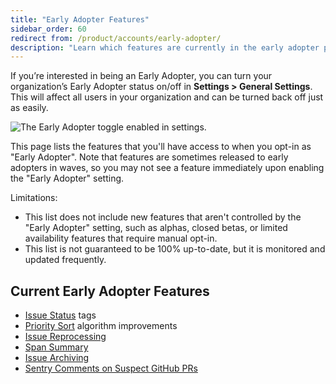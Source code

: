 ```yaml
---
title: "Early Adopter Features"
sidebar_order: 60
redirect from: /product/accounts/early-adopter/
description: "Learn which features are currently in the early adopter phase."
---
```


If you’re interested in being an Early Adopter, you can turn your organization’s Early Adopter status on/off in **Settings > General Settings**. This will affect all users in your organization and can be turned back off just as easily.

![The Early Adopter toggle enabled in settings.](early-adopter-toggle.png)

This page lists the features that you'll have access to when you opt-in as "Early Adopter". Note that features are sometimes released to early adopters in waves, so you may not see a feature immediately upon enabling the "Early Adopter" setting.

Limitations:

- This list does not include new features that aren't controlled by the "Early Adopter" setting, such as alphas, closed betas, or limited availability features that require manual opt-in.
- This list is not guaranteed to be 100% up-to-date, but it is monitored and updated frequently.

## Current Early Adopter Features

- [Issue Status](/product/issues/states-triage/) tags
- [Priority Sort](/product/issues#issue-sort) algorithm improvements
- [Issue Reprocessing](/product/issues/reprocessing/)
- [Span Summary](/product/performance/transaction-summary/#span-summary)
- [Issue Archiving](/product/accounts/early-adopter-features/issue-archiving/)
- [Sentry Comments on Suspect GitHub PRs](/product/integrations/source-code-mgmt/github/#get-sentry-comments-on-suspect-pull-requests/)

